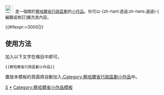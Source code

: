 <div class="notice metadata" id="stub" style="font-size: small;">[[File:Sichuan prfc map.png|25px|四川]]&nbsp;&nbsp;'''{{PAGENAME}}'''是一個關於[[察哈爾省行政區劃]]的[[Wikipedia:小作品|小作品]]。你可以-{zh-hant:透過;zh-hans:通過}-<span class="plainlinks">[{{fullurl:{{FULLPAGENAME}}|action=edit}} 編輯或修訂]</span>擴充其內容。</div><includeonly>[[Category:察哈爾省行政區劃小作品|{{PAGENAME}}]]{{#ifexpr:{{PAGESIZE:{{FULLPAGENAME}}|R}}>3000|[[Category:字數已超過3000字節的小作品|{{PAGENAME}}]]}}</includeonly><noinclude>

==使用方法==
加入以下文字在條目中即可。
<pre>{{察哈爾省行政區劃小作品}}</pre>

置放本模板的頁面將自動加入[[:Category:察哈爾省行政區劃小作品]]中。

[[Category:中國各省行政區劃小作品模板|S]]
[[Category:察哈爾省行政區劃小作品|*]]
[[Category:察哈爾省小作品模板]]
</noinclude>